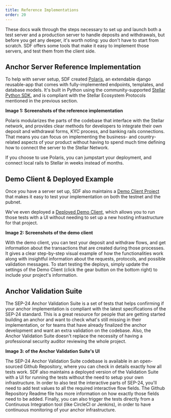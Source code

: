 ```yaml
---
title: Reference Implementations
order: 20
---
```


These docs walk through the steps necessary to set up and launch both a test server and a production server to handle deposits and withdrawals, but before you get any deeper, it's worth noting: you don't have to start from scratch.  SDF offers some tools that make it easy to implement those servers, and test them from the client side.   

## Anchor Server Reference Implementation

To help with server setup, SDF created [Polaris](https://github.com/stellar/django-polaris), an extendable django reusable-app that comes with fully-implemented endpoints, templates, and database models. It's built in Python using the community-supported [Stellar Python SDK](https://github.com/StellarCN/py-stellar-base), and is compliant with the Stellar Ecosystem Protocols mentioned in the previous section.
 
**Image 1: Screenshots of the reference implementation**

Polaris modularizes the parts of the codebase that interface with the Stellar network, and provides clear methods for developers to integrate their own deposit and withdrawal forms, KYC process, and banking rails connections. That means you can focus on implementing the business- and country-related aspects of your product without having to spend much time defining how to connect the server to the Stellar Network.

If you choose to use Polaris, you can jumpstart your deployment, and connect local rails to Stellar in weeks instead of months. 

## Demo Client & Deployed Example

Once you have a server set up, SDF also maintains a [Demo Client Project](https://github.com/stellar/sep24-demo-client) that makes it easy to test your implementation on both the testnet and the pubnet. 

We've even deployed a [Deployed Demo Client](https://sep24.stellar.org/), which allows you to run those tests with a UI without needing to set up a new hosting infrastructure for that project.

**Image 2: Screenshots of the demo client**

With the demo client, you can test your deposit and withdraw flows, and get information about the transactions that are created during those processes. It gives a clear step-by-step visual example of how the functionalities work along with insightful information about the requests, protocols, and possible validation messages.  To start testing the deploys, simply update the settings of the Demo Client (click the gear button on the bottom right) to include your project's information.

## Anchor Validation Suite
The SEP-24 Anchor Validation Suite is a set of tests that helps confirming if your anchor implementation is compliant with the latest specifications of the SEP-24 standard. This is a great resource for people that are getting started building an anchor and want to check what's still missing in their implementation, or for teams that have already finalized the anchor development and want an extra validation on the codebase. Also, the Anchor Validation Suite doesn't replace the necessity of having a professional security auditor reviewing the whole project.

**Image 3: of the Anchor Validation Suite's UI**

The SEP-24 Anchor Validation Suite codebase is available in an open-sourced Github Repository, where you can check in details exactly how all tests work. SDF also maintains a deployed version of the Validation Suite with a UI for running the tests without the need to setup your own infrastructure.
In order to also test the interactive parts of SEP-24, you'll need to add test values to all the required interactive flow fields. The Github Repository Readme file has more information on how exactly those fields need to be added.
	Finally, you can also trigger the tests directly from a Continuous Integration tool (like CircleCI or Jenkins), in order to have continuous monitoring of your anchor infrastructure.
